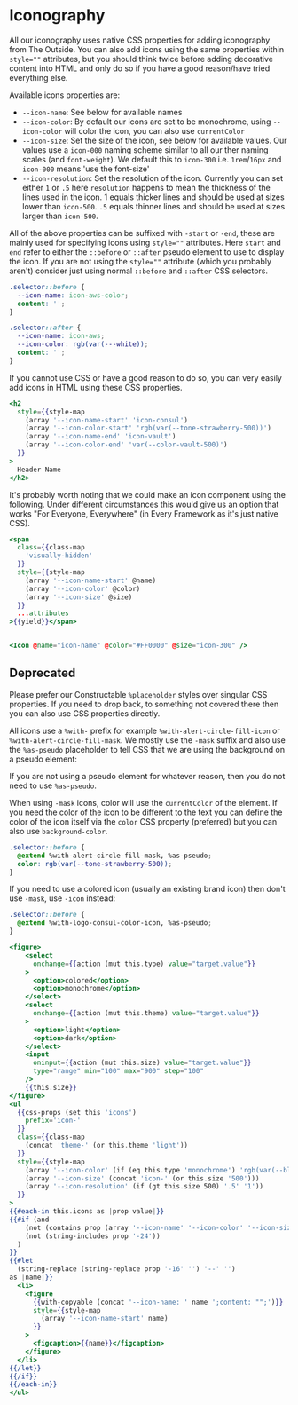 # Iconography

All our iconography uses native CSS properties for adding iconography from The
Outside. You can also add icons using the same properties within `style=""`
attributes, but you should think twice before adding decorative content into
HTML and only do so if you have a good reason/have tried everything else.

Available icons properties are:

- `--icon-name`: See below for available names
- `--icon-color`: By default our icons are set to be monochrome, using
  `--icon-color` will color the icon, you can also use `currentColor`
- `--icon-size`: Set the size of the icon, see below for available values. Our
  values use a `icon-000` naming scheme similar to all our ther naming scales (and
  `font-weight`). We default this to `icon-300` i.e. `1rem`/`16px` and `icon-000`
  means 'use the font-size'
- `--icon-resolution`: Set the resolution of the icon. Currently you can set
  either `1` or `.5` here `resolution` happens to mean the thickness of the lines
  used in the icon. 1 equals thicker lines and should be used at sizes lower than
  `icon-500`. `.5` equals thinner lines and should be used at sizes larger than
  `icon-500`.

All of the above properties can be suffixed with `-start` or `-end`, these are
mainly used for specifying icons using `style=""` attributes. Here `start` and
`end` refer to either the `::before` or `::after` pseudo element to use to
display the icon. If you are not using the `style=""` attribute (which you
probably aren't) consider just using normal `::before` and `::after` CSS
selectors.

```css
.selector::before {
  --icon-name: icon-aws-color;
  content: '';
}
```

```css
.selector::after {
  --icon-name: icon-aws;
  --icon-color: rgb(var(---white));
  content: '';
}
```

If you cannot use CSS or have a good reason to do so, you can very easily add
icons in HTML using these CSS properties.

```hbs preview-template
<h2
  style={{style-map
    (array '--icon-name-start' 'icon-consul')
    (array '--icon-color-start' 'rgb(var(--tone-strawberry-500))')
    (array '--icon-name-end' 'icon-vault')
    (array '--icon-color-end' 'var(--color-vault-500)')
  }}
>
  Header Name
</h2>
```

It's probably worth noting that we could make an icon component using the
following. Under different circumstances this would give us an option that works
"For Everyone, Everywhere" (in Every Framework as it's just native CSS).

```hbs
<span
  class={{class-map
    'visually-hidden'
  }}
  style={{style-map
    (array '--icon-name-start' @name)
    (array '--icon-color' @color)
    (array '--icon-size' @size)
  }}
  ...attributes
>{{yield}}</span>


<Icon @name="icon-name" @color="#FF0000" @size="icon-300" />
```


## Deprecated

Please prefer our Constructable `%placeholder` styles over singular CSS
properties. If you need to drop back, to something not covered there then you
can also use CSS properties directly.

All icons use a `%with-` prefix for example `%with-alert-circle-fill-icon` or
`%with-alert-circle-fill-mask`. We mostly use the `-mask` suffix and also use
the `%as-pseudo` placeholder to tell CSS that we are using the background on a
pseudo element:

If you are not using a pseudo element for whatever reason, then you do not need
to use `%as-pseudo`.

When using `-mask` icons, color will use the `currentColor` of the element. If
you need the color of the icon to be different to the text you can define the
color of the icon itself via the `color` CSS property (preferred) but you can
also use `background-color`.

```css
.selector::before {
  @extend %with-alert-circle-fill-mask, %as-pseudo;
  color: rgb(var(--tone-strawberry-500));
}
```

If you need to use a colored icon (usually an existing brand icon) then don't
use `-mask`, use `-icon` instead:

```css
.selector::before {
  @extend %with-logo-consul-color-icon, %as-pseudo;
}
```

```hbs preview-template
<figure>
    <select
      onchange={{action (mut this.type) value="target.value"}}
    >
      <option>colored</option>
      <option>monochrome</option>
    </select>
    <select
      onchange={{action (mut this.theme) value="target.value"}}
    >
      <option>light</option>
      <option>dark</option>
    </select>
    <input
      oninput={{action (mut this.size) value="target.value"}}
      type="range" min="100" max="900" step="100"
    />
    {{this.size}}
</figure>
<ul
  {{css-props (set this 'icons')
    prefix='icon-'
  }}
  class={{class-map
    (concat 'theme-' (or this.theme 'light'))
  }}
  style={{style-map
    (array '--icon-color' (if (eq this.type 'monochrome') 'rgb(var(--black))'))
    (array '--icon-size' (concat 'icon-' (or this.size '500')))
    (array '--icon-resolution' (if (gt this.size 500) '.5' '1'))
  }}
>
{{#each-in this.icons as |prop value|}}
{{#if (and
    (not (contains prop (array '--icon-name' '--icon-color' '--icon-size' '--icon-resolution')))
    (not (string-includes prop '-24'))
  )
}}
{{#let
  (string-replace (string-replace prop '-16' '') '--' '')
as |name|}}
  <li>
    <figure
      {{with-copyable (concat '--icon-name: ' name ';content: "";')}}
      style={{style-map
        (array '--icon-name-start' name)
      }}
    >
      <figcaption>{{name}}</figcaption>
    </figure>
  </li>
{{/let}}
{{/if}}
{{/each-in}}
</ul>
```

